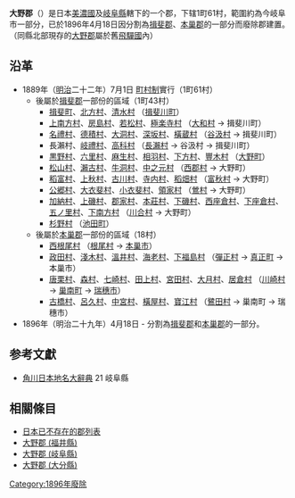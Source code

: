 {{expand|time=2013-07-12T05:32:21+00:00}}
{{unreferenced|time=2013-07-12T05:32:21+00:00}}
{{日本郡 (廢除)
|郡= 大野郡
|日文原名= 大野郡
|平假名= おおのぐん
|羅馬字拼音= Ōno-gun
|地圖=
|廢除時間= 1896年4月18日
|廢除理由= 分割
|廢除時處置= '''大野郡''' → [[揖斐郡|揖斐郡]]、[[本巢郡|本巢郡]]
|現在郡= 揖斐郡
|都道府縣= 岐阜縣
|町=1
|村=61
|經度=
|緯度=
|注記=
|}}
'''大野郡'''（{{jpn|j=大野郡|hg=おおのぐん|rm=Ōno gun|f=y}}）是日本[[美濃國|美濃國]]及[[岐阜縣|岐阜縣]]轄下的一个郡，下辖1町61村，範圍約為今岐阜市一部分，已於1896年4月18日因分割為[[揖斐郡|揖斐郡]]、[[本巢郡|本巢郡]]的一部分而廢除郡建置。（同縣北部現存的[[大野郡_(岐阜縣)|大野郡]]屬於舊[[飛驒國|飛驒國]]內）

== 沿革 ==
* 1889年（[[明治|明治]]二十二年）7月1日 [[町村制|町村制]]實行（1町61村）
** 後屬於[[揖斐郡|揖斐郡]]一部份的區域（1町43村）
*** [[揖斐町|揖斐町]]、[[北方村_(岐阜縣揖斐郡)|北方村]]、[[清水村_(岐阜縣)|清水村]] （[[揖斐川町|揖斐川町]]）
*** [[上南方村|上南方村]]、[[房島村|房島村]]、[[若松村|若松村]]、[[極楽寺村|極楽寺村]] （[[大和村_(岐阜縣)|大和村]] → 揖斐川町）
*** [[名禮村|名禮村]]、[[德積村|德積村]]、[[大洞村_(岐阜縣揖斐郡)|大洞村]]、[[深坂村|深坂村]]、[[橫蔵村|橫蔵村]] （[[谷汲村|谷汲村]] → 揖斐川町）
*** 長瀨村、[[岐禮村|岐禮村]]、[[高科村|高科村]] （[[長瀨村_(岐阜縣揖斐郡)|長瀨村]] → 谷汲村 → 揖斐川町）
*** [[黒野村_(岐阜縣揖斐郡)|黒野村]]、[[六里村|六里村]]、[[麻生村_(岐阜縣)|麻生村]]、[[相羽村|相羽村]]、[[下方村_(岐阜縣)|下方村]]、[[豐木村|豐木村]] （[[大野町|大野町]]）
*** [[松山村_(岐阜縣揖斐郡)|松山村]]、[[瀨古村_(岐阜縣揖斐郡)|瀨古村]]、[[牛洞村|牛洞村]]、[[中之元村|中之元村]] （[[西郡村_(岐阜縣)|西郡村]] → 大野町）
*** [[稻富村|稻富村]]、[[上秋村|上秋村]]、[[古川村_(岐阜縣)|古川村]]、[[寺内村|寺内村]]、[[稻畑村|稻畑村]] （[[富秋村|富秋村]] → 大野町）
*** [[公郷村|公郷村]]、[[大衣斐村|大衣斐村]]、[[小衣斐村|小衣斐村]]、[[領家村|領家村]] （[[鶯村|鶯村]] → 大野町）
*** [[加納村_(岐阜縣揖斐郡)|加納村]]、[[上磯村|上磯村]]、[[郡家村_(岐阜縣)|郡家村]]、[[本莊村_(岐阜縣)|本莊村]]、[[下磯村|下磯村]]、[[西座倉村|西座倉村]]、[[下座倉村|下座倉村]]、[[五ノ里村|五ノ里村]]、[[下南方村|下南方村]] （[[川合村_(岐阜縣揖斐郡)|川合村]] → 大野町）
*** [[杉野村_(岐阜縣揖斐郡)|杉野村]] （[[池田町_(岐阜縣)|池田町]]）
** 後屬於[[本巢郡|本巢郡]]一部份的區域（18村）
*** [[西根尾村|西根尾村]] （[[根尾村|根尾村]] → [[本巢市|本巢市]]）
*** [[政田村|政田村]]、[[淺木村_(岐阜縣)|淺木村]]、[[溫井村|溫井村]]、[[海老村|海老村]]、[[下福島村_(岐阜縣)|下福島村]] （[[彈正村|彈正村]] → [[真正町|真正町]] → 本巢市）
*** [[唐栗村|唐栗村]]、[[森村_(岐阜縣本巢郡)|森村]]、[[七崎村|七崎村]]、[[田上村|田上村]]、[[宮田村_(岐阜縣本巢郡)|宮田村]]、[[大月村|大月村]]、[[居倉村|居倉村]] （[[川崎村_(岐阜縣)|川崎村]] → [[巢南町|巢南町]] → [[瑞穗市|瑞穗市]]）
*** [[古橋村|古橋村]]、[[呂久村|呂久村]]、[[中宮村|中宮村]]、[[橫屋村|橫屋村]]、[[寶江村|寶江村]] （[[鷺田村_(岐阜縣)|鷺田村]] → 巢南町 → 瑞穗市）
* 1896年（明治二十九年）4月18日 - 分割為[[揖斐郡|揖斐郡]]和[[本巢郡|本巢郡]]的一部分。

== 参考文獻 ==
* [[角川日本地名大辭典|角川日本地名大辭典]] 21 岐阜縣

== 相關條目 ==
* [[日本已不存在的郡列表|日本已不存在的郡列表]]
* [[大野郡_(福井縣)|大野郡 (福井縣)]]
* [[大野郡_(岐阜縣)|大野郡 (岐阜縣)]]
* [[大野郡_(大分縣)|大野郡 (大分縣)]]

{{美濃國的郡}}

[[Category:1896年廢除|Category:1896年廢除]]